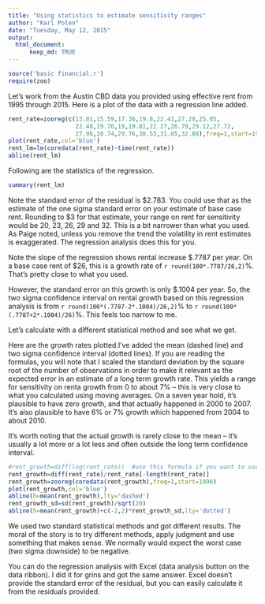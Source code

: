 ```yaml
---
title: "Using statistics to estimate sensitivity ranges"
author: "Karl Polen"
date: "Tuesday, May 12, 2015"
output: 
  html_document:
      keep_md: TRUE
---
```


```r
source('basic financial.r')
require(zoo)
```

Let's work from the Austin CBD data you provided using effective rent from 1995 through 2015.  Here is a plot of the data with a regression line added.

```r
rent_rate=zooreg(c(13.81,15.59,17.36,19.8,22.41,27.28,25.05,
                   22.48,19.76,19,19.81,22.27,26.79,29.12,27.72,
                   27.96,28.74,29.76,30.53,31.65,32.88),freq=1,start=1995)
plot(rent_rate,col='blue')
rent_lm=lm(coredata(rent_rate)~time(rent_rate))
abline(rent_lm)
```

Following are the statistics of the regression.

```r
summary(rent_lm)
```

Note the standard error of the residual is $2.783.  You could use that as the estimate of the one sigma standard error on your estimate of base case rent.  Rounding to $3 for that estimate, your range on rent for sensitivity would be 20, 23, 26, 29 and 32.  This is a bit narrower than what you used.  As Paige noted, unless you remove the trend the volatility in rent estimates is exaggerated.  The regression analysis does this for you.

Note the slope of the regression shows rental increase $.7787 per year.  On a base case rent of $26, this is a growth rate of `r round(100*.7787/26,2)`%.  That's pretty close to what you used.

However, the standard error on this growth is only $.1004 per year.  So, the two sigma confidence interval on rental growth based on this regression analysis is from `r round(100*(.7787-2*.1004)/26,2)`% to `r round(100*(.7787+2*.1004)/26)`%.  This feels too narrow to me.

Let's calculate with a different statistical method and see what we get.

Here are the growth rates plotted.I've added the mean (dashed line) and two sigma confidence interval (dotted lines). If you are reading the formulas, you will note that I scaled the standard deviation by the square root of the number of observations in order to make it relevant as the expected error in an estimate of a long term growth rate.  This yields a range for sensitivity on renta growth from 0 to about 7% -- this is very close to what you calculated using moving averages.  On a seven year hold, it's plausible to have zero growth, and that actually happened in 2000 to 2007.  It's also plausible to have 6% or 7% growth which happened from 2004 to about 2010.

It's worth noting that the actual growth is rarely close to the mean -- it's usually a lot more or a lot less and often outside the long term confidence interval. 

```r
#rent_growth=diff(log(rent_rate))  #use this formula if you want to use log growth
rent_growth=diff(rent_rate)/rent_rate[-length(rent_rate)]
rent_growth=zooreg(coredata(rent_growth),freq=1,start=1996)
plot(rent_growth,col='blue')
abline(h=mean(rent_growth),lty='dashed')
rent_growth_sd=sd(rent_growth)/sqrt(20)
abline(h=mean(rent_growth)+c(-2,2)*rent_growth_sd,lty='dotted')
```

We used two standard statistical methods and got different results.  The moral of the story is to try different methods, apply judgment and use something that makes sense.  We normally would expect the worst case (two sigma downside) to be negative.  

You can do the regression analysis with Excel (data analysis button on the data ribbon).  I did it for grins and got the same answer.  Excel doesn't provide the standard error of the residual, but you can easily calculate it from the residuals provided.